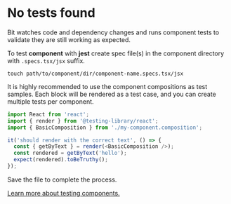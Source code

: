 # No tests found

Bit watches code and dependency changes and runs component tests to validate they are still working as expected.

To test **component** with **jest** create spec file(s) in the component directory with `.specs.tsx/jsx` suffix.

```shell
touch path/to/component/dir/component-name.specs.tsx/jsx
```

It is highly recommended to use the component compositions as test samples.
Each block will be rendered as a test case, and you can create multiple tests per component.

```js
import React from 'react';
import { render } from '@testing-library/react';
import { BasicComposition } from './my-component.composition';

it('should render with the correct text', () => {
  const { getByText } = render(<BasicComposition />);
  const rendered = getByText('hello');
  expect(rendered).toBeTruthy();
});
```

Save the file to complete the process.

[Learn more about testing components.](https://harmony-docs.bit.dev/building-with-bit/testing-components)
